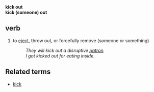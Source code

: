 ;'''kick out'''
;'''kick (someone) out'''
==verb==
# to [[eject]], throw out, or forcefully remove (someone or something)
#: ''They will kick out a disruptive [[patron]].''
#: ''I got kicked out for eating inside.''

==Related terms==
*[[kick]]